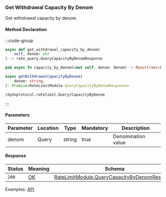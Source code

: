 ### Get Withdrawal Capacity By Denom

Get withdrawal capacity by denom.

#### Method Declaration

:::code-group

```python [Python]
async def get_withdrawal_capacity_by_denom(
    self, denom: str
) -> rate_query.QueryCapacityByDenomResponse
```

```rust [Rust]
pub async fn capacity_by_denom(&mut self, denom: Denom) -> Result<Vec<LimiterCapacity>, Error>
```

```typescript [TypeScript]
async getWithdrawalCapacityByDenom(
    denom: string,
): Promise<RateLimitModule.QueryCapacityByDenomResponse>
```

```uri
/dydxprotocol.ratelimit.Query/CapacityByDenom
```
:::

#### Parameters

| Parameter | Location  | Type      | Mandatory | Description           |
| --------- | --------- | --------- | --------- | --------------------- |
| denom     | Query     | string    | true      | Denomination value    |

#### Response

| Status    | Meaning   | Schema                                            |
| --------- | --------- | ------------------------------------------------- |
| `200`     | [OK]      | [RateLimitModule.QueryCapacityByDenomResponse]    |


Examples: [API]

[API]: https://test-dydx-rest.kingnodes.com/dydxprotocol/v4/ratelimit/capacity_by_denom?denom=adv4tnt

[OK]: /types/ok
[RateLimitModule.QueryCapacityByDenomResponse]: /types/cosmos
